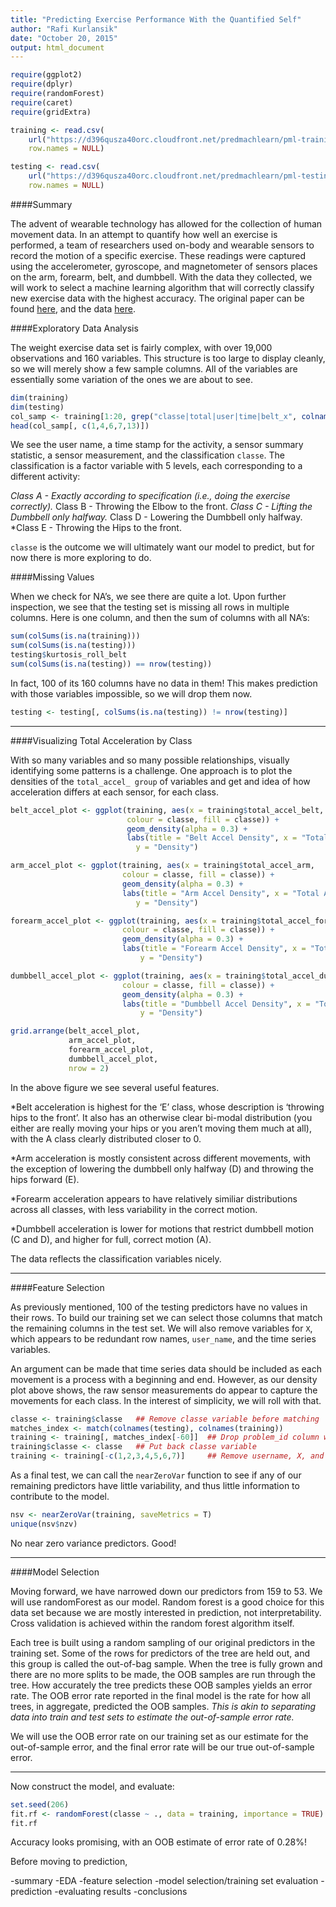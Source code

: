 ```yaml
---
title: "Predicting Exercise Performance With the Quantified Self"
author: "Rafi Kurlansik"
date: "October 20, 2015"
output: html_document
---
```


```r
require(ggplot2)
require(dplyr)
require(randomForest)
require(caret)
require(gridExtra)
```


```r
training <- read.csv(
    url("https://d396qusza40orc.cloudfront.net/predmachlearn/pml-training.csv"),
    row.names = NULL)

testing <- read.csv(
    url("https://d396qusza40orc.cloudfront.net/predmachlearn/pml-testing.csv"),
    row.names = NULL)

```

####Summary

The advent of wearable technology has allowed for the collection of human movement data. In an attempt to quantify how well an exercise is performed, a team of researchers used on-body and wearable sensors to record the motion of a specific exercise. These readings were captured using the accelerometer, gyroscope, and magnetometer of sensors places on the arm, forearm, belt, and dumbbell. With the data they collected, we will work to select a machine learning algorithm that will correctly classify new exercise data with the highest accuracy. The original paper can be found [here](http://groupware.les.inf.puc-rio.br/public/papers/2013.Velloso.QAR-WLE.pdf), and the data [here](http://groupware.les.inf.puc-rio.br/static/WLE/WearableComputing_weight_lifting_exercises_biceps_curl_variations.csv).

####Exploratory Data Analysis

The weight exercise data set is fairly complex, with over 19,000 observations and 160 variables. This structure is too large to display cleanly, so we will merely show a few sample columns. All of the variables are essentially some variation of the ones we are about to see.

```r
dim(training)
dim(testing)
col_samp <- training[1:20, grep("classe|total|user|time|belt_x", colnames(training))]
head(col_samp[, c(1,4,6,7,13)])
```
We see the user name, a time stamp for the activity, a sensor summary statistic, a sensor measurement, and the classification `classe`. The classification is a factor variable with 5 levels, each corresponding to a different activity:

*Class A - Exactly according to specification (i.e., doing the exercise correctly).
*Class B - Throwing the Elbow to the front.
*Class C - Lifting the Dumbbell only halfway.
*Class D - Lowering the Dumbbell only halfway.
*Class E - Throwing the Hips to the front.

`classe` is the outcome we will ultimately want our model to predict, but for now there is more exploring to do.

####Missing Values

When we check for NA’s, we see there are quite a lot. Upon further inspection, we see that the testing set is missing all rows in multiple columns. Here is one column, and then the sum of columns with all NA’s:

```r
sum(colSums(is.na(training)))
sum(colSums(is.na(testing)))
testing$kurtosis_roll_belt
sum(colSums(is.na(testing)) == nrow(testing))
```

In fact, 100 of its 160 columns have no data in them! This makes prediction with those variables impossible, so we will drop them now.

```r
testing <- testing[, colSums(is.na(testing)) != nrow(testing)]
```

_______________________________________________________________________________________________

####Visualizing Total Acceleration by Class

With so many variables and so many possible relationships, visually identifying some patterns is a challenge. One approach is to plot the densities of the `total_accel_ group` of variables and get and idea of how acceleration differs at each sensor, for each class.

```r

belt_accel_plot <- ggplot(training, aes(x = training$total_accel_belt,
                          colour = classe, fill = classe)) + 
                          geom_density(alpha = 0.3) +
                          labs(title = "Belt Accel Density", x = "Total Belt Accel",
                            y = "Density")

arm_accel_plot <- ggplot(training, aes(x = training$total_accel_arm, 
                         colour = classe, fill = classe)) + 
                         geom_density(alpha = 0.3) +
                         labs(title = "Arm Accel Density", x = "Total Arm Accel",
                            y = "Density")

forearm_accel_plot <- ggplot(training, aes(x = training$total_accel_forearm,
                         colour = classe, fill = classe)) +
                         geom_density(alpha = 0.3) +
                         labs(title = "Forearm Accel Density", x = "Total Forearm Accel",
                             y = "Density")

dumbbell_accel_plot <- ggplot(training, aes(x = training$total_accel_dumbbell,
                         colour = classe, fill = classe)) +
                         geom_density(alpha = 0.3) +
                         labs(title = "Dumbbell Accel Density", x = "Total Dumbbell Accel",
                             y = "Density")

grid.arrange(belt_accel_plot, 
             arm_accel_plot, 
             forearm_accel_plot, 
             dumbbell_accel_plot, 
             nrow = 2)

```

In the above figure we see several useful features.

*Belt acceleration is highest for the ‘E’ class, whose description is ‘throwing hips to the front’. It also has an otherwise clear bi-modal distribution (you either are really moving your hips or you aren’t moving them much at all), with the A class clearly distributed closer to 0.

*Arm acceleration is mostly consistent across different movements, with the exception of lowering the dumbbell only halfway (D) and throwing the hips forward (E).

*Forearm acceleration appears to have relatively similiar distributions across all classes, with less variability in the correct motion.

*Dumbbell acceleration is lower for motions that restrict dumbbell motion (C and D), and higher for full, correct motion (A).

The data reflects the classification variables nicely.

________________________________________________________________________________________________

####Feature Selection

As previously mentioned, 100 of the testing predictors have no values in their rows. To build our training set we can select those columns that match the remaining columns in the test set. We will also remove variables for `X`, which appears to be redundant row names, `user_name`, and the time series variables.

An argument can be made that time series data should be included as each movement is a process with a beginning and end. However, as our density plot above shows, the raw sensor measurements do appear to capture the movements for each class. In the interest of simplicity, we will roll with that.

```r
classe <- training$classe   ## Remove classe variable before matching
matches_index <- match(colnames(testing), colnames(training))
training <- training[, matches_index[-60]]  ## Drop problem_id column which became NA
training$classe <- classe   ## Put back classe variable
training <- training[-c(1,2,3,4,5,6,7)]     ## Remove username, X, and time series variables
```

As a final test, we can call the `nearZeroVar` function to see if any of our remaining predictors have little variability, and thus little information to contribute to the model.

```r
nsv <- nearZeroVar(training, saveMetrics = T)
unique(nsv$nzv)
```

No near zero variance predictors. Good!

_____________________________________________________________________________________________

####Model Selection

Moving forward, we have narrowed down our predictors from 159 to 53. We will use randomForest as our model. Random forest is a good choice for this data set because we are mostly interested in prediction, not interpretability. Cross validation is achieved within the random forest algorithm itself.

Each tree is built using a random sampling of our original predictors in the training set. Some of the rows for predictors of the tree are held out, and this group is called the out-of-bag sample. When the tree is fully grown and there are no more splits to be made, the OOB samples are run through the tree. How accurately the tree predicts these OOB samples yields an error rate. The OOB error rate reported in the final model is the rate for how all trees, in aggregate, predicted the OOB samples. _This is akin to separating data into train and test sets to estimate the out-of-sample error rate._

We will use the OOB error rate on our training set as our estimate for the out-of-sample error, and the final error rate will be our true out-of-sample error.

___________________________________________________________________________________________

Now construct the model, and evaluate:

```r
set.seed(206)
fit.rf <- randomForest(classe ~ ., data = training, importance = TRUE)
fit.rf
```

Accuracy looks promising, with an OOB estimate of error rate of 0.28%!

Before moving to prediction,

-summary -EDA -feature selection -model selection/training set evaluation -prediction -evaluating results -conclusions